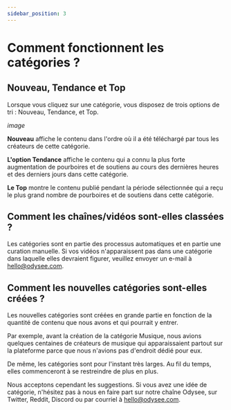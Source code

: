---
sidebar_position: 3
---

# Comment fonctionnent les catégories ?

## Nouveau, Tendance et Top

Lorsque vous cliquez sur une catégorie, vous disposez de trois options de tri : Nouveau, Tendance, et Top.

*image*

**Nouveau** affiche le contenu dans l'ordre où il a été téléchargé par tous les créateurs de cette catégorie.

**L'option Tendance** affiche le contenu qui a connu la plus forte augmentation de pourboires et de soutiens au cours des dernières heures et des derniers jours dans cette catégorie.

**Le Top** montre le contenu publié pendant la période sélectionnée qui a reçu le plus grand nombre de pourboires et de soutiens dans cette catégorie.

## Comment les chaînes/vidéos sont-elles classées ?

Les catégories sont en partie des processus automatiques et en partie une curation manuelle. Si vos vidéos n'apparaissent pas dans une catégorie dans laquelle elles devraient figurer, veuillez envoyer un e-mail à hello@odysee.com.

## Comment les nouvelles catégories sont-elles créées ?

Les nouvelles catégories sont créées en grande partie en fonction de la quantité de contenu que nous avons et qui pourrait y entrer.

Par exemple, avant la création de la catégorie Musique, nous avions quelques centaines de créateurs de musique qui apparaissaient partout sur la plateforme parce que nous n'avions pas d'endroit dédié pour eux.

De même, les catégories sont pour l'instant très larges. Au fil du temps, elles commenceront à se restreindre de plus en plus.

Nous acceptons cependant les suggestions. Si vous avez une idée de catégorie, n'hésitez pas à nous en faire part sur notre chaîne Odysee, sur Twitter, Reddit, Discord ou par courriel à hello@odysee.com.
